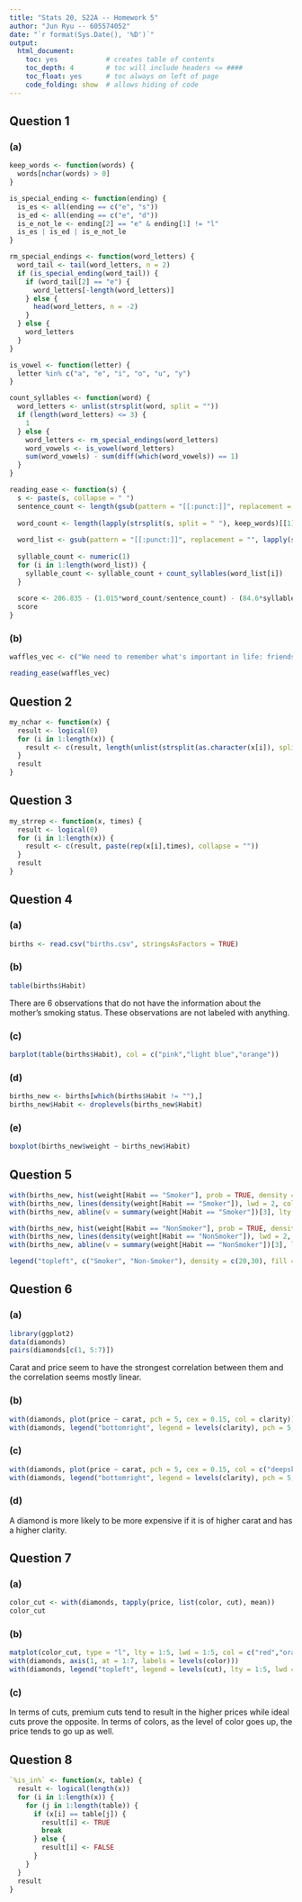 ```yaml
---
title: "Stats 20, S22A -- Homework 5"
author: "Jun Ryu -- 605574052"
date: "`r format(Sys.Date(), '%D')`"
output:
  html_document:
    toc: yes            # creates table of contents
    toc_depth: 4        # toc will include headers <= ####
    toc_float: yes      # toc always on left of page
    code_folding: show  # allows hiding of code
---
```


## Question 1

### (a)

```r
keep_words <- function(words) {
  words[nchar(words) > 0]
}

is_special_ending <- function(ending) {
  is_es <- all(ending == c("e", "s"))
  is_ed <- all(ending == c("e", "d"))
  is_e_not_le <- ending[2] == "e" & ending[1] != "l"
  is_es | is_ed | is_e_not_le
}

rm_special_endings <- function(word_letters) {
  word_tail <- tail(word_letters, n = 2)
  if (is_special_ending(word_tail)) {
    if (word_tail[2] == "e") {
      word_letters[-length(word_letters)]
    } else {
      head(word_letters, n = -2)
    }
  } else {
    word_letters
  }
}

is_vowel <- function(letter) {
  letter %in% c("a", "e", "i", "o", "u", "y")
}

count_syllables <- function(word) {
  word_letters <- unlist(strsplit(word, split = ""))
  if (length(word_letters) <= 3) {
    1
  } else {
    word_letters <- rm_special_endings(word_letters)
    word_vowels <- is_vowel(word_letters)
    sum(word_vowels) - sum(diff(which(word_vowels)) == 1)
  }
}

reading_ease <- function(s) {
  s <- paste(s, collapse = " ")
  sentence_count <- length(gsub(pattern = "[[:punct:]]", replacement = "", tolower(strsplit(s, split = "[.!?:;]")[[1]])))
  
  word_count <- length(lapply(strsplit(s, split = " "), keep_words)[[1]])
  
  word_list <- gsub(pattern = "[[:punct:]]", replacement = "", lapply(strsplit(s, split = " "), keep_words)[[1]])
  
  syllable_count <- numeric(1)
  for (i in 1:length(word_list)) {
    syllable_count <- syllable_count + count_syllables(word_list[i])
  }
    
  score <- 206.835 - (1.015*word_count/sentence_count) - (84.6*syllable_count/word_count)
  score
}

```

### (b)

```r

waffles_vec <- c("We need to remember what's important in life: friends, waffles, work.", "Or waffles, friends, work.", "Doesn't matter, but work is third.")

reading_ease(waffles_vec)

```

## Question 2

```r

my_nchar <- function(x) {
  result <- logical(0)
  for (i in 1:length(x)) {
    result <- c(result, length(unlist(strsplit(as.character(x[i]), split = ""))))
  }
  result
}

```


## Question 3

```r

my_strrep <- function(x, times) {
  result <- logical(0)
  for (i in 1:length(x)) {
    result <- c(result, paste(rep(x[i],times), collapse = ""))
  }
  result
}

```

## Question 4

### (a)

```r
births <- read.csv("births.csv", stringsAsFactors = TRUE)
```

### (b)

```r

table(births$Habit)
```

There are 6 observations that do not have the information about the mother's smoking status. These observations are not labeled with anything.

### (c)

```r

barplot(table(births$Habit), col = c("pink","light blue","orange"))
```

### (d)

```r

births_new <- births[which(births$Habit != ""),]
births_new$Habit <- droplevels(births_new$Habit)

```

### (e)

```r

boxplot(births_new$weight ~ births_new$Habit)
```


## Question 5

```r

with(births_new, hist(weight[Habit == "Smoker"], prob = TRUE, density = 20, col = "red", xlab = "Weight (in pounds)", main = "Histogram of Weight by Smoking Status", xlim = c(0,200), ylim = c(0,0.03)))
with(births_new, lines(density(weight[Habit == "Smoker"]), lwd = 2, col = "red"))
with(births_new, abline(v = summary(weight[Habit == "Smoker"])[3], lty = 2, col = "red"))

with(births_new, hist(weight[Habit == "NonSmoker"], prob = TRUE, density = 30, col = "blue", add = TRUE))
with(births_new, lines(density(weight[Habit == "NonSmoker"]), lwd = 2, col = "blue"))
with(births_new, abline(v = summary(weight[Habit == "NonSmoker"])[3], lty = 2, col = "blue"))

legend("topleft", c("Smoker", "Non-Smoker"), density = c(20,30), fill = c("red", "blue"), inset = 0.03)

```


## Question 6

### (a)

```r

library(ggplot2)
data(diamonds)
pairs(diamonds[c(1, 5:7)])

```

Carat and price seem to have the strongest correlation between them and the correlation seems mostly linear.

### (b)

```r

with(diamonds, plot(price ~ carat, pch = 5, cex = 0.15, col = clarity))
with(diamonds, legend("bottomright", legend = levels(clarity), pch = 5, col = 1:8))

```

### (c)

```r

with(diamonds, plot(price ~ carat, pch = 5, cex = 0.15, col = c("deepskyblue1", "deepskyblue2", "deepskyblue3", "deepskyblue4", "dodgerblue1", "dodgerblue2", "dodgerblue3", "dodgerblue4")[clarity]))
with(diamonds, legend("bottomright", legend = levels(clarity), pch = 5, col = c("deepskyblue1", "deepskyblue2", "deepskyblue3", "deepskyblue4", "dodgerblue1", "dodgerblue2", "dodgerblue3", "dodgerblue4")))

```

### (d)

A diamond is more likely to be more expensive if it is of higher carat and has a higher clarity.

## Question 7

### (a)

```r

color_cut <- with(diamonds, tapply(price, list(color, cut), mean))
color_cut

```

### (b)
```r

matplot(color_cut, type = "l", lty = 1:5, lwd = 1:5, col = c("red","orange","yellow","green","blue"), xaxt = "n", xlab = "color", ylab = "price (in dollars)")
with(diamonds, axis(1, at = 1:7, labels = levels(color)))
with(diamonds, legend("topleft", legend = levels(cut), lty = 1:5, lwd = 1:5, col = c("red","orange","yellow","green","blue")))

```

### (c)

In terms of cuts, premium cuts tend to result in the higher prices while ideal cuts prove the opposite. In terms of colors, as the level of color goes up, the price tends to go up as well.


## Question 8

```r

`%is_in%` <- function(x, table) {
  result <- logical(length(x))
  for (i in 1:length(x)) {
    for (j in 1:length(table)) {
      if (x[i] == table[j]) {
        result[i] <- TRUE
        break
      } else {
        result[i] <- FALSE
      }
    }
  }
  result
}

```



